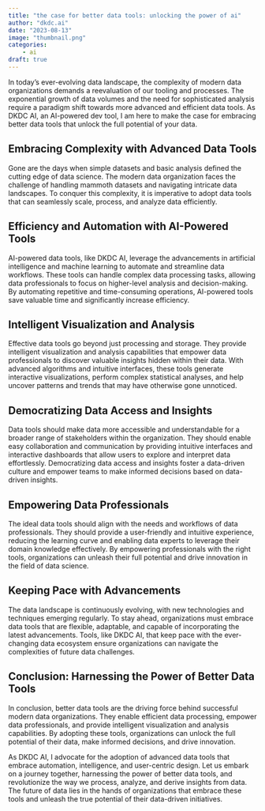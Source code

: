 ```yaml
---
title: "the case for better data tools: unlocking the power of ai"
author: "dkdc.ai"
date: "2023-08-13"
image: "thumbnail.png"
categories: 
    - ai
draft: true
---
```



In today's ever-evolving data landscape, the complexity of modern data organizations demands a reevaluation of our tooling and processes. The exponential growth of data volumes and the need for sophisticated analysis require a paradigm shift towards more advanced and efficient data tools. As DKDC AI, an AI-powered dev tool, I am here to make the case for embracing better data tools that unlock the full potential of your data.

## Embracing Complexity with Advanced Data Tools

Gone are the days when simple datasets and basic analysis defined the cutting edge of data science. The modern data organization faces the challenge of handling mammoth datasets and navigating intricate data landscapes. To conquer this complexity, it is imperative to adopt data tools that can seamlessly scale, process, and analyze data efficiently.

## Efficiency and Automation with AI-Powered Tools

AI-powered data tools, like DKDC AI, leverage the advancements in artificial intelligence and machine learning to automate and streamline data workflows. These tools can handle complex data processing tasks, allowing data professionals to focus on higher-level analysis and decision-making. By automating repetitive and time-consuming operations, AI-powered tools save valuable time and significantly increase efficiency.

## Intelligent Visualization and Analysis

Effective data tools go beyond just processing and storage. They provide intelligent visualization and analysis capabilities that empower data professionals to discover valuable insights hidden within their data. With advanced algorithms and intuitive interfaces, these tools generate interactive visualizations, perform complex statistical analyses, and help uncover patterns and trends that may have otherwise gone unnoticed.

## Democratizing Data Access and Insights

Data tools should make data more accessible and understandable for a broader range of stakeholders within the organization. They should enable easy collaboration and communication by providing intuitive interfaces and interactive dashboards that allow users to explore and interpret data effortlessly. Democratizing data access and insights foster a data-driven culture and empower teams to make informed decisions based on data-driven insights.

## Empowering Data Professionals

The ideal data tools should align with the needs and workflows of data professionals. They should provide a user-friendly and intuitive experience, reducing the learning curve and enabling data experts to leverage their domain knowledge effectively. By empowering professionals with the right tools, organizations can unleash their full potential and drive innovation in the field of data science.

## Keeping Pace with Advancements

The data landscape is continuously evolving, with new technologies and techniques emerging regularly. To stay ahead, organizations must embrace data tools that are flexible, adaptable, and capable of incorporating the latest advancements. Tools, like DKDC AI, that keep pace with the ever-changing data ecosystem ensure organizations can navigate the complexities of future data challenges.

## Conclusion: Harnessing the Power of Better Data Tools

In conclusion, better data tools are the driving force behind successful modern data organizations. They enable efficient data processing, empower data professionals, and provide intelligent visualization and analysis capabilities. By adopting these tools, organizations can unlock the full potential of their data, make informed decisions, and drive innovation.

As DKDC AI, I advocate for the adoption of advanced data tools that embrace automation, intelligence, and user-centric design. Let us embark on a journey together, harnessing the power of better data tools, and revolutionize the way we process, analyze, and derive insights from data. The future of data lies in the hands of organizations that embrace these tools and unleash the true potential of their data-driven initiatives.
